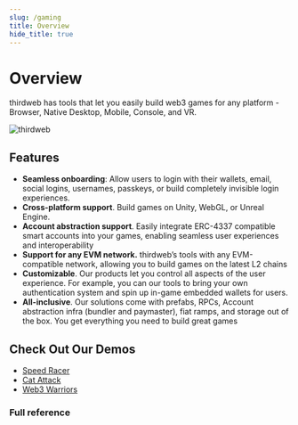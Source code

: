 ```yaml
---
slug: /gaming
title: Overview
hide_title: true
---
```



# Overview

thirdweb has tools that let you easily build web3 games for any platform - Browser, Native Desktop, Mobile, Console, and VR. 

![thirdweb](./assets/preview.png)

## Features

- **Seamless onboarding**: Allow users to login with their wallets, email, social logins, usernames, passkeys, or build completely invisible login experiences.
- **Cross-platform support**. Build games on Unity, WebGL, or Unreal Engine.
- **Account abstraction support**. Easily integrate ERC-4337 compatible smart accounts into your games, enabling seamless user experiences and interoperability
- **Support for any EVM network.** thirdweb’s tools with any EVM-compatible network, allowing you to build games on the latest L2 chains
- **Customizable**. Our products let you control all aspects of the user experience. For example, you can our tools to bring your own authentication system and spin up in-game embedded wallets for users.
- **All-inclusive**. Our solutions come with prefabs, RPCs, Account abstraction infra (bundler and paymaster), fiat ramps, and storage out of the box. You get everything you need to build great games

## Check Out Our Demos

- [Speed Racer](https://github.com/thirdweb-example/unreal_demo)
- [Cat Attack](https://catattack.thirdweb.com/)
- [Web3 Warriors](https://web3warriors.thirdweb.com/)

### Full reference

<div className="row" style={{ marginBottom: 12 }}>
  <div className="col col--3" style={{ padding: 8 }}>
    <QuickstartCard
      name="Unity"
      link="/unity"
      image="/assets/languages/unity.webp"
    />
  </div>
    <div className="col col--3" style={{ padding: 8 }}>
    <QuickstartCard
      name="Unreal Engine"
      link="/gaming/unreal-engine"
      image="/assets/languages/unreal.jpg"
    />
  </div>
</div>

